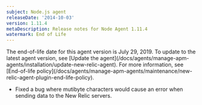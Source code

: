 ```yaml
---
subject: Node.js agent
releaseDate: '2014-10-03'
version: 1.11.4
metaDescription: Release notes for Node Agent 1.11.4
watermark: End of Life
---
```


<Callout variant="important">
  The end-of-life date for this agent version is July 29, 2019. To update to the latest agent version, see [Update the agent](/docs/agents/manage-apm-agents/installation/update-new-relic-agent). For more information, see [End-of-life policy](/docs/agents/manage-apm-agents/maintenance/new-relic-agent-plugin-end-life-policy).
</Callout>

* Fixed a bug where mutibyte characters would cause an error when sending data to the New Relic servers.
